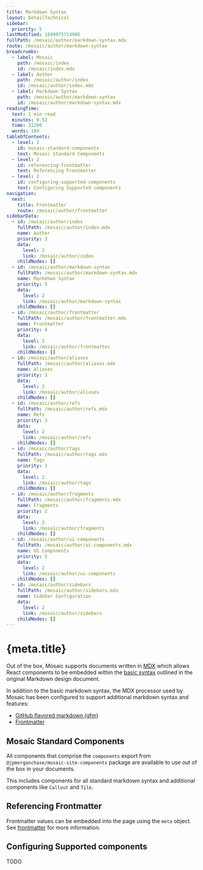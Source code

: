 ```yaml
---
title: Markdown Syntax
layout: DetailTechnical
sidebar:
  priority: 5
lastModified: 1699975713986
fullPath: /mosaic/author/markdown-syntax.mdx
route: /mosaic/author/markdown-syntax
breadcrumbs:
  - label: Mosaic
    path: /mosaic/index
    id: /mosaic/index.mdx
  - label: Author
    path: /mosaic/author/index
    id: /mosaic/author/index.mdx
  - label: Markdown Syntax
    path: /mosaic/author/markdown-syntax
    id: /mosaic/author/markdown-syntax.mdx
readingTime:
  text: 1 min read
  minutes: 0.52
  time: 31200
  words: 104
tableOfContents:
  - level: 2
    id: mosaic-standard-components
    text: Mosaic Standard Components
  - level: 2
    id: referencing-frontmatter
    text: Referencing Frontmatter
  - level: 2
    id: configuring-supported-components
    text: Configuring Supported components
navigation:
  next:
    title: Frontmatter
    route: /mosaic/author/frontmatter
sidebarData:
  - id: /mosaic/author/index
    fullPath: /mosaic/author/index.mdx
    name: Author
    priority: 3
    data:
      level: 2
      link: /mosaic/author/index
    childNodes: []
  - id: /mosaic/author/markdown-syntax
    fullPath: /mosaic/author/markdown-syntax.mdx
    name: Markdown Syntax
    priority: 5
    data:
      level: 2
      link: /mosaic/author/markdown-syntax
    childNodes: []
  - id: /mosaic/author/frontmatter
    fullPath: /mosaic/author/frontmatter.mdx
    name: Frontmatter
    priority: 4
    data:
      level: 2
      link: /mosaic/author/frontmatter
    childNodes: []
  - id: /mosaic/author/aliases
    fullPath: /mosaic/author/aliases.mdx
    name: Aliases
    priority: 3
    data:
      level: 2
      link: /mosaic/author/aliases
    childNodes: []
  - id: /mosaic/author/refs
    fullPath: /mosaic/author/refs.mdx
    name: Refs
    priority: 3
    data:
      level: 2
      link: /mosaic/author/refs
    childNodes: []
  - id: /mosaic/author/tags
    fullPath: /mosaic/author/tags.mdx
    name: Tags
    priority: 3
    data:
      level: 2
      link: /mosaic/author/tags
    childNodes: []
  - id: /mosaic/author/fragments
    fullPath: /mosaic/author/fragments.mdx
    name: Fragments
    priority: 2
    data:
      level: 2
      link: /mosaic/author/fragments
    childNodes: []
  - id: /mosaic/author/ui-components
    fullPath: /mosaic/author/ui-components.mdx
    name: UI Components
    priority: 2
    data:
      level: 2
      link: /mosaic/author/ui-components
    childNodes: []
  - id: /mosaic/author/sidebars
    fullPath: /mosaic/author/sidebars.mdx
    name: Sidebar Configuration
    data:
      level: 2
      link: /mosaic/author/sidebars
    childNodes: []
---
```

# {meta.title}

Out of the box, Mosaic supports documents written in [MDX](https://mdxjs.com/) which allows React components to be embedded within the [basic syntax](https://www.markdownguide.org/basic-syntax/) outlined in the original Markdown design document.

In addition to the basic markdown syntax, the MDX processor used by Mosaic has been configured to support additional markdown syntax and features:

*   [GitHub flavored markdown (gfm)](https://mdxjs.com/guides/gfm/)
*   [Frontmatter](./frontmatter)

## Mosaic Standard Components

All components that comprise the `components` export from `@jpmorganchase/mosaic-site-components` package are available to use out of the box in your documents.

This includes components for all standard markdown syntax and additional components like `Callout` and `Tile`.

## Referencing Frontmatter

Frontmatter values can be embedded into the page using the `meta` object. See [frontmatter](./frontmatter#accessing-frontmatter-in-content) for more information.

## Configuring Supported components

TODO
